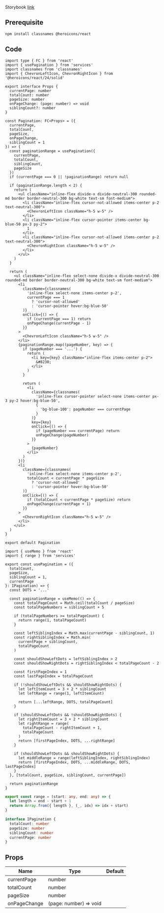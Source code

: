 
Storybook [link](https://components.kidow.me/?path=/story/navigation--navigation)

## Prerequisite

```bash npm2yarn
npm install classnames @heroicons/react
```

## Code

```tsx title="components/Pagination/index.tsx"
import type { FC } from 'react'
import { usePagination } from 'services'
import classnames from 'classnames'
import { ChevronLeftIcon, ChevronRightIcon } from '@heroicons/react/24/solid'

export interface Props {
  currentPage: number
  totalCount: number
  pageSize: number
  onPageChange: (page: number) => void
  siblingCount?: number
}

const Pagination: FC<Props> = ({
  currentPage,
  totalCount,
  pageSize,
  onPageChange,
  siblingCount = 1
}) => {
  const paginationRange = usePagination({
    currentPage,
    totalCount,
    siblingCount,
    pageSize
  })
  if (currentPage === 0 || !paginationRange) return null

  if (paginationRange.length < 2) {
    return (
      <ul className="inline-flex divide-x divide-neutral-300 rounded-md border border-neutral-300 bg-white text-sm font-medium">
        <li className="inline-flex cursor-not-allowed items-center p-2 text-neutral-300">
          <ChevronLeftIcon className="h-5 w-5" />
        </li>
        <li className="inline-flex cursor-pointer items-center bg-blue-50 px-3 py-2">
          1
        </li>
        <li className="inline-flex cursor-not-allowed items-center p-2 text-neutral-300">
          <ChevronRightIcon className="h-5 w-5" />
        </li>
      </ul>
    )
  }

  return (
    <ul className="inline-flex select-none divide-x divide-neutral-300 rounded-md border border-neutral-300 bg-white text-sm font-medium">
      <li
        className={classnames(
          'inline-flex select-none items-center p-2',
          currentPage === 1
            ? 'cursor-not-allowed'
            : 'cursor-pointer hover:bg-blue-50'
        )}
        onClick={() => {
          if (currentPage === 1) return
          onPageChange(currentPage - 1)
        }}
      >
        <ChevronLeftIcon className="h-5 w-5" />
      </li>
      {paginationRange.map((pageNumber, key) => {
        if (pageNumber === '...') {
          return (
            <li key={key} className="inline-flex items-center p-2">
              &#8230;
            </li>
          )
        }

        return (
          <li
            className={classnames(
              'inline-flex cursor-pointer select-none items-center px-3 py-2 hover:bg-blue-50',
              {
                'bg-blue-100': pageNumber === currentPage
              }
            )}
            key={key}
            onClick={() => {
              if (pageNumber === currentPage) return
              onPageChange(pageNumber)
            }}
          >
            {pageNumber}
          </li>
        )
      })}
      <li
        className={classnames(
          'inline-flex select-none items-center p-2',
          totalCount < currentPage * pageSize
            ? 'cursor-not-allowed'
            : 'cursor-pointer hover:bg-blue-50'
        )}
        onClick={() => {
          if (totalCount < currentPage * pageSize) return
          onPageChange(currentPage + 1)
        }}
      >
        <ChevronRightIcon className="h-5 w-5" />
      </li>
    </ul>
  )
}

export default Pagination
```

```tsx title="services/hooks/index.tsx"
import { useMemo } from 'react'
import { range } from 'services'

export const usePagination = ({
  totalCount,
  pageSize,
  siblingCount = 1,
  currentPage
}: IPagination) => {
  const DOTS = '...'

  const paginationRange = useMemo(() => {
    const totalPageCount = Math.ceil(totalCount / pageSize)
    const totalPageNumbers = siblingCount + 5

    if (totalPageNumbers >= totalPageCount) {
      return range(1, totalPageCount)
    }

    const leftSiblingIndex = Math.max(currentPage - siblingCount, 1)
    const rightSiblingIndex = Math.min(
      currentPage + siblingCount,
      totalPageCount
    )

    const shouldShowLeftDots = leftSiblingIndex > 2
    const shouldShowRightDots = rightSiblingIndex < totalPageCount - 2

    const firstPageIndex = 1
    const lastPageIndex = totalPageCount

    if (!shouldShowLeftDots && shouldShowRightDots) {
      let leftItemCount = 3 + 2 * siblingCount
      let leftRange = range(1, leftItemCount)

      return [...leftRange, DOTS, totalPageCount]
    }

    if (shouldShowLeftDots && !shouldShowRightDots) {
      let rightItemCount = 3 + 2 * siblingCount
      let rightRange = range(
        totalPageCount - rightItemCount + 1,
        totalPageCount
      )
      return [firstPageIndex, DOTS, ...rightRange]
    }

    if (shouldShowLeftDots && shouldShowRightDots) {
      let middleRange = range(leftSiblingIndex, rightSiblingIndex)
      return [firstPageIndex, DOTS, ...middleRange, DOTS, lastPageIndex]
    }
  }, [totalCount, pageSize, siblingCount, currentPage])

  return paginationRange
}
```

```ts title="services/utils/index.ts"
export const range = (start: any, end: any) => {
  let length = end - start + 1
  return Array.from({ length }, (_, idx) => idx + start)
}
```

```ts title="types/index.d.ts"
interface IPagination {
  totalCount: number
  pageSize: number
  siblingCount: number
  currentPage: number
}
```

## Props

| Name                     | Type                   | Default |
| ------------------------ | ---------------------- | ------- |
| currentPage<Required />  | number                 |         |
| totalCount<Required />   | number                 |         |
| pageSize<Required />     | number                 |         |
| onPageChange<Required /> | (page: number) => void |         |
